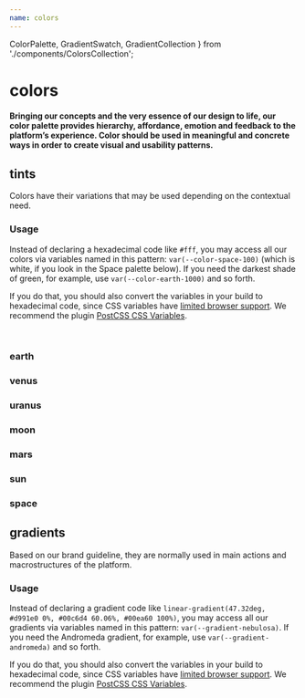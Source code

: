 ```yaml
---
name: colors
---
```


  ColorPalette,
  GradientSwatch,
  GradientCollection
} from './components/ColorsCollection';

# colors

#### Bringing our concepts and the very essence of our design to life, our color palette provides hierarchy, affordance, emotion and feedback to the platform’s experience. Color should be used in meaningful and concrete ways in order to create visual and usability patterns.

## tints

Colors have their variations that may be used depending on the contextual need.

### Usage

Instead of declaring a hexadecimal code like `#fff`, you may access all our colors via variables named in this pattern: `var(--color-space-100)` (which is white, if you look in the Space palette below). If you need the darkest shade of green, for example, use `var(--color-earth-1000)` and so forth.

If you do that, you should also convert the variables in your build to hexadecimal code, since CSS variables have [limited browser support](https://caniuse.com/#feat=css-variables). We recommend the plugin [PostCSS CSS Variables](https://github.com/MadLittleMods/postcss-css-variables).

<br />

### earth

<ColorPalette family='earth' lightTextStart={500} />

### venus

<ColorPalette family='venus' lightTextStart={400} />

### uranus

<ColorPalette family='uranus' lightTextStart={400} />

### moon

<ColorPalette family='moon' lightTextStart={400} />

### mars

<ColorPalette family='mars' lightTextStart={400} />

### sun

<ColorPalette family='sun' lightTextStart={600} />

### space

<ColorPalette family='space' lightTextStart={500} />

## gradients

Based on our brand guideline, they are normally used in main actions and macrostructures of the platform.

### Usage

Instead of declaring a gradient code like `linear-gradient(47.32deg, #d991e0 0%, #00c6d4 60.06%, #00ea60 100%)`, you may access all our gradients via variables named in this pattern: `var(--gradient-nebulosa)`. If you need the Andromeda gradient, for example, use `var(--gradient-andromeda)` and so forth.

If you do that, you should also convert the variables in your build to hexadecimal code, since CSS variables have [limited browser support](https://caniuse.com/#feat=css-variables). We recommend the plugin [PostCSS CSS Variables](https://github.com/MadLittleMods/postcss-css-variables).

<GradientCollection>
  <GradientSwatch gradient='nebulosa' />
  <GradientSwatch gradient='andromeda' />
  <GradientSwatch gradient='sombrero' />
  <GradientSwatch gradient='milky-way' />
  <GradientSwatch gradient='hoag' darkText />
  <GradientSwatch gradient='centaurus' />
  <GradientSwatch gradient='whirlpool' />
  <GradientSwatch gradient='cartwheel' />
  <GradientSwatch gradient='black-hole' />
  <GradientSwatch gradient='mayall' />
  <GradientSwatch gradient='pinwheel' />
</GradientCollection>

